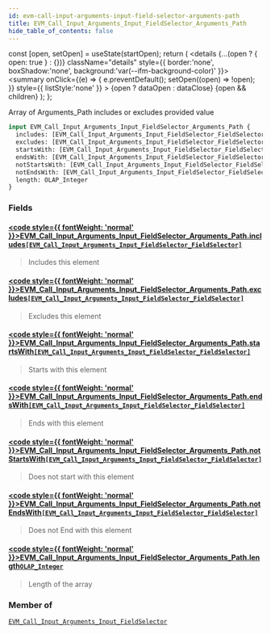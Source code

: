 ```yaml
---
id: evm-call-input-arguments-input-field-selector-arguments-path
title: EVM_Call_Input_Arguments_Input_FieldSelector_Arguments_Path
hide_table_of_contents: false
---
```







  const [open, setOpen] = useState(startOpen);
  return (
    <details {...(open ? { open: true } : {})} className="details" style={{ border:'none', boxShadow:'none', background:'var(--ifm-background-color)' }}>
      <summary
        onClick={(e) => {
          e.preventDefault();
          setOpen((open) => !open);
        }}
        style={{ listStyle:'none' }}
      >
      {open ? dataOpen : dataClose}
      </summary>
      {open && children}
    </details>
  );
};




Array of Arguments_Path includes or excludes provided value


```graphql
input EVM_Call_Input_Arguments_Input_FieldSelector_Arguments_Path {
  includes: [EVM_Call_Input_Arguments_Input_FieldSelector_FieldSelector]
  excludes: [EVM_Call_Input_Arguments_Input_FieldSelector_FieldSelector]
  startsWith: [EVM_Call_Input_Arguments_Input_FieldSelector_FieldSelector]
  endsWith: [EVM_Call_Input_Arguments_Input_FieldSelector_FieldSelector]
  notStartsWith: [EVM_Call_Input_Arguments_Input_FieldSelector_FieldSelector]
  notEndsWith: [EVM_Call_Input_Arguments_Input_FieldSelector_FieldSelector]
  length: OLAP_Integer
}
```




### Fields

#### [<code style={{ fontWeight: 'normal' }}>EVM_Call_Input_Arguments_Input_FieldSelector_Arguments_Path.<b>includes</b></code>](#)<Bullet />[`[EVM_Call_Input_Arguments_Input_FieldSelector_FieldSelector]`](/docs/graphql-reference/inputs/evm-call-input-arguments-input-field-selector-field-selector) <Badge class="secondary" text="list"/> <Badge class="secondary" text="input"/>
> Includes this element
> 

#### [<code style={{ fontWeight: 'normal' }}>EVM_Call_Input_Arguments_Input_FieldSelector_Arguments_Path.<b>excludes</b></code>](#)<Bullet />[`[EVM_Call_Input_Arguments_Input_FieldSelector_FieldSelector]`](/docs/graphql-reference/inputs/evm-call-input-arguments-input-field-selector-field-selector) <Badge class="secondary" text="list"/> <Badge class="secondary" text="input"/>
> Excludes this element
> 

#### [<code style={{ fontWeight: 'normal' }}>EVM_Call_Input_Arguments_Input_FieldSelector_Arguments_Path.<b>startsWith</b></code>](#)<Bullet />[`[EVM_Call_Input_Arguments_Input_FieldSelector_FieldSelector]`](/docs/graphql-reference/inputs/evm-call-input-arguments-input-field-selector-field-selector) <Badge class="secondary" text="list"/> <Badge class="secondary" text="input"/>
> Starts with this element
> 

#### [<code style={{ fontWeight: 'normal' }}>EVM_Call_Input_Arguments_Input_FieldSelector_Arguments_Path.<b>endsWith</b></code>](#)<Bullet />[`[EVM_Call_Input_Arguments_Input_FieldSelector_FieldSelector]`](/docs/graphql-reference/inputs/evm-call-input-arguments-input-field-selector-field-selector) <Badge class="secondary" text="list"/> <Badge class="secondary" text="input"/>
> Ends with this element
> 

#### [<code style={{ fontWeight: 'normal' }}>EVM_Call_Input_Arguments_Input_FieldSelector_Arguments_Path.<b>notStartsWith</b></code>](#)<Bullet />[`[EVM_Call_Input_Arguments_Input_FieldSelector_FieldSelector]`](/docs/graphql-reference/inputs/evm-call-input-arguments-input-field-selector-field-selector) <Badge class="secondary" text="list"/> <Badge class="secondary" text="input"/>
> Does not start with this element
> 

#### [<code style={{ fontWeight: 'normal' }}>EVM_Call_Input_Arguments_Input_FieldSelector_Arguments_Path.<b>notEndsWith</b></code>](#)<Bullet />[`[EVM_Call_Input_Arguments_Input_FieldSelector_FieldSelector]`](/docs/graphql-reference/inputs/evm-call-input-arguments-input-field-selector-field-selector) <Badge class="secondary" text="list"/> <Badge class="secondary" text="input"/>
> Does not End with this element
> 

#### [<code style={{ fontWeight: 'normal' }}>EVM_Call_Input_Arguments_Input_FieldSelector_Arguments_Path.<b>length</b></code>](#)<Bullet />[`OLAP_Integer`](/docs/graphql-reference/inputs/olap-integer) <Badge class="secondary" text="input"/>
> Length of the array
> 



### Member of

[`EVM_Call_Input_Arguments_Input_FieldSelector`](/docs/graphql-reference/inputs/evm-call-input-arguments-input-field-selector)  <Badge class="secondary" text="input"/>

